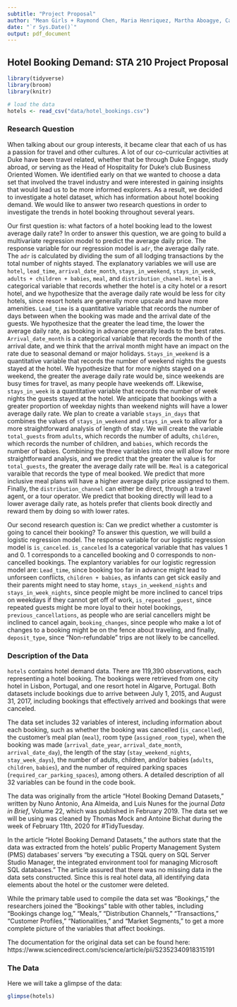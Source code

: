```yaml
---
subtitle: "Project Proposal"
author: "Mean Girls + Raymond Chen, Maria Henriquez, Martha Aboagye, Calleigh Smith"
date: "`r Sys.Date()`"
output: pdf_document
---
```


## Hotel Booking Demand: STA 210 Project Proposal

```r
library(tidyverse)
library(broom)
library(knitr) 
```

```r
# load the data
hotels <- read_csv("data/hotel_bookings.csv")
```

### Research Question

When talking about our group interests, it became clear that each of us has a passion for travel and other cultures. A lot of our co-curricular activities at Duke have been travel related, whether that be through Duke Engage, study abroad, or serving as the Head of Hospitality for Duke's club Business Oriented Women. We identified early on that we wanted to choose a data set that involved the travel industry and were interested in gaining insights that would lead us to be more informed explorers. As a result, we decided to investigate a hotel dataset, which has information about hotel booking demand.  We would like to answer two research questions in order to investigate the trends in hotel booking throughout several years. 

Our first question is: what factors of a hotel booking lead to the lowest average daily rate? In order to answer this question, we are going to build a multivariate regression model to predict the average daily price. The response variable for our regression model is `adr`, the average daily rate. The `adr` is calculated by dividing the sum of all lodging transactions by the total number of nights stayed. The explanatory variables we will use are `hotel`, `lead_time`, `arrival_date_month`, `stays_in_weekend`, `stays_in_week`, `adults + children + babies`, `meal`, and  `distribution_chanel`. `Hotel` is a categorical variable that records whether the hotel is a city hotel or a resort hotel, and we hypothesize that the average daily rate would be less for city hotels, since resort hotels are generally more upscale and have more amenities. `Lead_time` is a quantitative variable that records the number of days between when the booking was made and the arrival date of the guests. We hypothesize that the greater the lead time, the lower the average daily rate, as booking in advance generally leads to the best rates. `Arrival_date_month` is a categorical variable that records the month of the arrival date, and we think that the arrival month might have an impact on the rate due to seasonal demand or major holidays. `Stays_in_weekend` is a quantitative variable that records the number of weekend nights the guests stayed at the hotel. We hypothesize that for more nights stayed on a weekend, the greater the average daily rate would be, since weekends are busy times for travel, as many people have weekends off. Likewise, `stays_in_week` is a quantitative variable that records the number of week nights the guests stayed at the hotel. We anticipate that bookings with a greater proportion of weekday nights than weekend nights will have a lower average daily rate. We plan to create a variable `stays_in_days` that combines the values of `stays_in_weekend` and `stays_in_week` to allow for a more straightforward analysis of length of stay. We will create the variable `total_guests` from `adults`, which records the number of adults, `children`, which records the number of children, and `babies`, which records the number of babies. Combining the three variables into one will allow for more straightforward analysis, and we predict that the greater the value is for `total_guests`, the greater the average daily rate will be. `Meal` is a categorical varaible that records the type of meal booked. We predict that more inclusive meal plans will have a higher average daily price assigned to them. Finally, the  `distribution_channel` can either be direct, through a travel agent, or a tour operator. We predict that booking directly will lead to a lower average daily rate, as hotels prefer that clients book directly and reward them by doing so with lower rates.

Our second research question is: Can we predict whether a customter is going to cancel their booking? To answer this question, we will build a logistic regression model. The response variable for our logistic regression model is `is_canceled`. `is_canceled` Is a categorical variable that has values 1 and 0. 1 corresponds to a cancelled booking and 0 corresponds to non-cancelled bookings. The explantory variables for our logistic regression model are: `Lead_time`, since booking too far in advance might lead to unforseen conflicts, `children + babies`, as infants can get sick easily and their parents might need to stay home, `stays_in_weekend_nights` and `stays_in_week_nights`, since people might be more inclined to cancel trips on weekdays if they cannot get off of work, `is_repeated _guest`, since repeated guests might be more loyal to their hotel bookings, `previous_cancellations`, as people who are serial cancellers might be inclined to cancel again, `booking_changes`, since people who make a lot of changes to a booking might be on the fence about traveling, and finally, `deposit_type`, since "Non-refundable" trips are not likely to be cancelled. 

### Description of the Data

`hotels` contains hotel demand data.  There are 119,390 observations, each representing a hotel booking.  The bookings were retrieved from one city hotel in Lisbon, Portugal, and one resort hotel in Algarve, Portugal.  Both datasets include bookings due to arrive between July 1, 2015, and August 31, 2017, including bookings that effectively arrived and bookings that were canceled.

The data set includes 32 variables of interest, including information about each booking, such as whether the booking was cancelled (`is_cancelled`), the customer’s meal plan (`meal`), room type (`assigned_room_type`), when the booking was made (`arrival_date_year`, `arrival_date_month`, `arrival_date_day`),  the length of the stay (`stay_weekend_nights`, `stay_week_days`), the number of adults, children, and/or babies (`adults`, `children`, `babies`), and the number of required parking spaces (`required_car_parking_spaces`), among others.  A detailed description of all 32 variables can be found in the code book.

The data was originally from the article “Hotel Booking Demand Datasets,” written by Nuno Antonio, Ana Almeida, and Luis Nunes for the journal *Data in Brief*, Volume 22, which was published in February 2019.  The data set we will be using was cleaned by Thomas Mock and Antoine Bichat during the week of February 11th, 2020 for #TidyTuesday.

In the article “Hotel Booking Demand Datasets,” the authors state that the data was extracted from the hotels’ public Property Management System (PMS) databases’ servers "by executing a TSQL query on SQL Server Studio Manager, the integrated environment tool for managing Microsoft SQL databases."  The article assured that there was no missing data in the data sets constructed.  Since this is real hotel data,  all identifying data elements about the hotel or the customer were deleted.

While the primary table used to compile the data set was “Bookings,” the researchers joined the “Bookings” table with other tables, including “Bookings change log,” “Meals,” “Distribution Channels,” “Transactions,” “Customer Profiles,” “Nationalities,” and “Market Segments,” to get a more complete picture of the variables that affect bookings.

The documentation for the original data set can be found here:
https://www.sciencedirect.com/science/article/pii/S2352340918315191

### The Data

Here we will take a glimpse of the data:

```r
glimpse(hotels)
```
